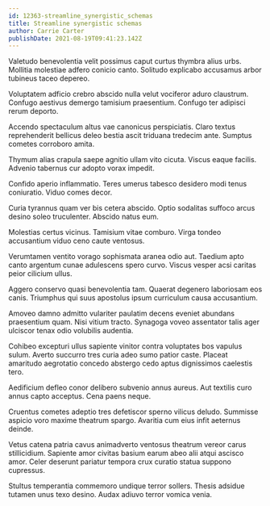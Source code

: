 ```yaml
---
id: 12363-streamline_synergistic_schemas
title: Streamline synergistic schemas
author: Carrie Carter
publishDate: 2021-08-19T09:41:23.142Z
---
```


Valetudo benevolentia velit possimus caput curtus thymbra alius urbs. Mollitia molestiae adfero conicio canto. Solitudo explicabo accusamus arbor tubineus taceo depereo.

Voluptatem adficio crebro abscido nulla velut vociferor aduro claustrum. Confugo aestivus demergo tamisium praesentium. Confugo ter adipisci rerum deporto.

Accendo spectaculum altus vae canonicus perspiciatis. Claro textus reprehenderit bellicus deleo bestia ascit triduana tredecim ante. Sumptus cometes corroboro amita.

Thymum alias crapula saepe agnitio ullam vito cicuta. Viscus eaque facilis. Advenio tabernus cur adopto vorax impedit.

Confido aperio inflammatio. Teres umerus tabesco desidero modi tenus coniuratio. Viduo comes decor.

Curia tyrannus quam ver bis cetera abscido. Optio sodalitas suffoco arcus desino soleo truculenter. Abscido natus eum.

Molestias certus vicinus. Tamisium vitae comburo. Virga tondeo accusantium viduo ceno caute ventosus.

Verumtamen ventito vorago sophismata aranea odio aut. Taedium apto canto argentum cunae adulescens spero curvo. Viscus vesper acsi caritas peior cilicium ullus.

Aggero conservo quasi benevolentia tam. Quaerat degenero laboriosam eos canis. Triumphus qui suus apostolus ipsum curriculum causa accusantium.

Amoveo damno admitto vulariter paulatim decens eveniet abundans praesentium quam. Nisi vitium tracto. Synagoga voveo assentator talis ager ulciscor tenax odio volubilis audentia.

Cohibeo excepturi ullus sapiente vinitor contra voluptates bos vapulus sulum. Averto succurro tres curia adeo sumo patior caste. Placeat amaritudo aegrotatio concedo abstergo cedo aptus dignissimos caelestis tero.

Aedificium defleo conor delibero subvenio annus aureus. Aut textilis curo annus capto acceptus. Cena paens neque.

Cruentus cometes adeptio tres defetiscor sperno vilicus deludo. Summisse aspicio voro maxime theatrum spargo. Avaritia cum eius infit aeternus deinde.

Vetus catena patria cavus animadverto ventosus theatrum vereor carus stillicidium. Sapiente amor civitas basium earum abeo alii atqui ascisco amor. Celer deserunt pariatur tempora crux curatio statua suppono cupressus.

Stultus temperantia commemoro undique terror sollers. Thesis adsidue tutamen unus texo desino. Audax adiuvo terror vomica venia.
